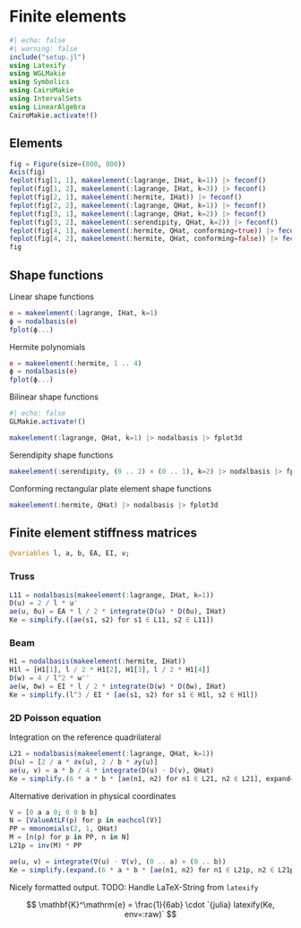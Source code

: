 # Finite elements

```julia
#| echo: false
#| warning: false
include("setup.jl")
using Latexify
using WGLMakie
using Symbolics
using CairoMakie
using IntervalSets
using LinearAlgebra
CairoMakie.activate!()
```

## Elements

```julia
fig = Figure(size=(800, 800))
Axis(fig)
feplot(fig[1, 1], makeelement(:lagrange, IHat, k=1)) |> feconf()
feplot(fig[1, 2], makeelement(:lagrange, IHat, k=3)) |> feconf()
feplot(fig[2, 1], makeelement(:hermite, IHat)) |> feconf()
feplot(fig[2, 2], makeelement(:lagrange, QHat, k=1)) |> feconf()
feplot(fig[3, 1], makeelement(:lagrange, QHat, k=2)) |> feconf()
feplot(fig[3, 2], makeelement(:serendipity, QHat, k=2)) |> feconf()
feplot(fig[4, 1], makeelement(:hermite, QHat, conforming=true)) |> feconf()
feplot(fig[4, 2], makeelement(:hermite, QHat, conforming=false)) |> feconf()
fig
```

## Shape functions

Linear shape functions

```julia
e = makeelement(:lagrange, IHat, k=1)
ϕ = nodalbasis(e)
fplot(ϕ...)
```

Hermite polynomials

```julia
e = makeelement(:hermite, 1 .. 4)
ϕ = nodalbasis(e)
fplot(ϕ...)
```

Bilinear shape functions

```julia
#| echo: false
GLMakie.activate!()
```

```julia
makeelement(:lagrange, QHat, k=1) |> nodalbasis |> fplot3d
```

Serendipity shape functions

```julia
makeelement(:serendipity, (0 .. 2) × (0 .. 1), k=2) |> nodalbasis |> fplot3d
```

Conforming rectangular plate element shape functions

```julia
makeelement(:hermite, QHat) |> nodalbasis |> fplot3d
```

## Finite element stiffness matrices

```julia
@variables l, a, b, EA, EI, ν;
```

### Truss

```julia
L11 = nodalbasis(makeelement(:lagrange, IHat, k=1))
D(u) = 2 / l * u'
ae(u, δu) = EA * l / 2 * integrate(D(u) * D(δu), IHat)
Ke = simplify.([ae(s1, s2) for s1 ∈ L11, s2 ∈ L11])
```

### Beam

```julia
H1 = nodalbasis(makeelement(:hermite, IHat))
H1l = [H1[1], l / 2 * H1[2], H1[3], l / 2 * H1[4]]
D(w) = 4 / l^2 * w''
ae(w, δw) = EI * l / 2 * integrate(D(w) * D(δw), IHat)
Ke = simplify.(l^3 / EI * [ae(s1, s2) for s1 ∈ H1l, s2 ∈ H1l])
```

### 2D Poisson equation

Integration on the reference quadrilateral

```julia
L21 = nodalbasis(makeelement(:lagrange, QHat, k=1))
D(u) = [2 / a * ∂x(u), 2 / b * ∂y(u)]
ae(u, v) = a * b / 4 * integrate(D(u) ⋅ D(v), QHat)
Ke = simplify.(6 * a * b * [ae(n1, n2) for n1 ∈ L21, n2 ∈ L21], expand=true)
```

Alternative derivation in physical coordinates

```julia
V = [0 a a 0; 0 0 b b]
N = [ValueAtLF(p) for p in eachcol(V)]
PP = mmonomials(2, 1, QHat)
M = [n(p) for p in PP, n in N]
L21p = inv(M) * PP

ae(u, v) = integrate(∇(u) ⋅ ∇(v), (0 .. a) × (0 .. b))
Ke = simplify.(expand.(6 * a * b * [ae(n1, n2) for n1 ∈ L21p, n2 ∈ L21p]))
```

Nicely formatted output. TODO: Handle LaTeX-String from `latexify`

$$
    \mathbf{K}^\mathrm{e} = \frac{1}{6ab} \cdot `{julia} latexify(Ke, env=:raw)`
$$

